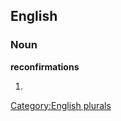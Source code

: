 
==English==

===Noun===
'''reconfirmations'''

# {{plural of|[[reconfirmation]]}}

[[Category:English plurals]]